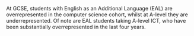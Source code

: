 

At GCSE, students with English as an Additional Language (EAL) are overrepresented  in the computer science cohort, whilst at A-level they are underrepresented. Of note are EAL students taking A-level ICT, who have been substantially overrepresented in the last four years.

